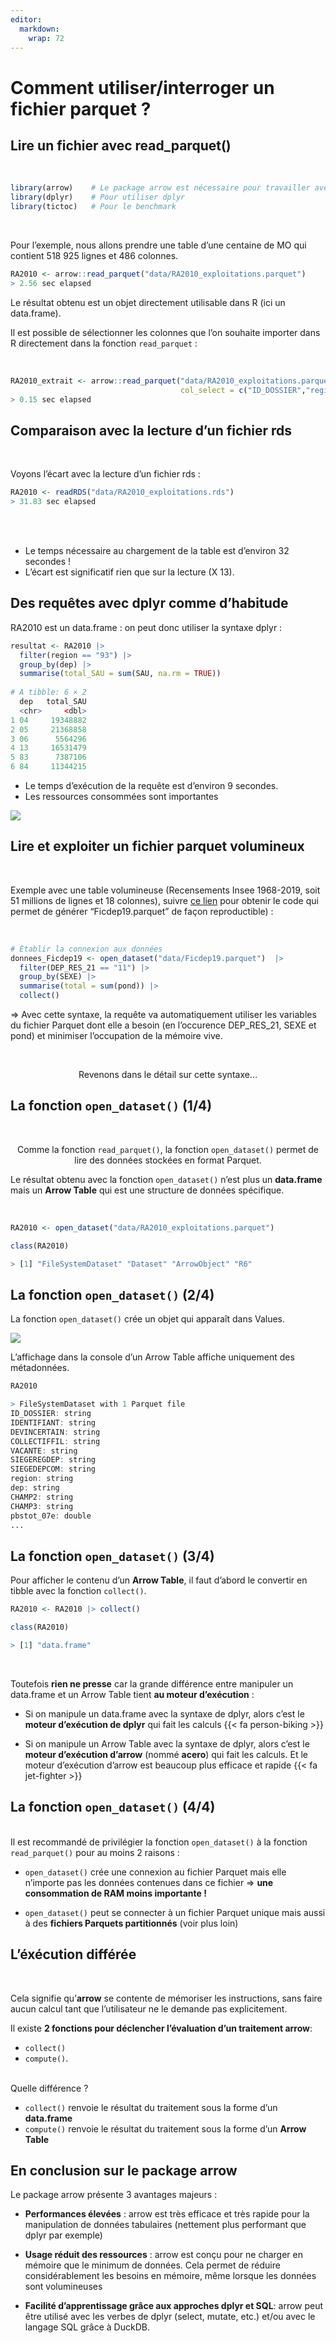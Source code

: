 ```yaml
---
editor: 
  markdown: 
    wrap: 72
---
```


# Comment utiliser/interroger un fichier parquet ? {.backgroundTitre}

## Lire un fichier avec read_parquet()

<br>

```.r
library(arrow)    # Le package arrow est nécessaire pour travailler avec des fichiers parquet
library(dplyr)    # Pour utiliser dplyr
library(tictoc)   # Pour le benchmark
```
<br>

Pour l'exemple, nous allons prendre une table d'une centaine de MO qui
contient 518 925 lignes et 486 colonnes.

```.r
RA2010 <- arrow::read_parquet("data/RA2010_exploitations.parquet")
> 2.56 sec elapsed
```

Le résultat obtenu est un objet directement utilisable dans R (ici un data.frame).  

Il est possible de sélectionner les colonnes que l'on souhaite importer dans R directement dans la fonction `read_parquet` :  

<br>

```.r
RA2010_extrait <- arrow::read_parquet("data/RA2010_exploitations.parquet",
                                      col_select = c("ID_DOSSIER","region","SAU"))
> 0.15 sec elapsed
```


## Comparaison avec la lecture d'un fichier rds

<br>

Voyons l'écart avec la lecture d'un fichier rds :

```.r
RA2010 <- readRDS("data/RA2010_exploitations.rds")
> 31.83 sec elapsed
```

<br>
<br>

- Le temps nécessaire au chargement de la table est d'environ 32 secondes
!
<br>
- L'écart est significatif rien que sur la lecture (X 13).  


## Des requêtes avec dplyr comme d'habitude

RA2010 est un data.frame : on peut donc utiliser la syntaxe dplyr :

```.r
resultat <- RA2010 |> 
  filter(region == "93") |> 
  group_by(dep) |> 
  summarise(total_SAU = sum(SAU, na.rm = TRUE))
  
# A tibble: 6 × 2
  dep   total_SAU
  <chr>     <dbl>
1 04     19348882
2 05     21368858
3 06      5564296
4 13     16531479
5 83      7387106
6 84     11344215
```

-   Le temps d'exécution de la requête est d'environ 9 secondes.
-   Les ressources consommées sont importantes

![](img/ressources_dplyr.png){fig-align="center"}

## Lire et exploiter un fichier parquet volumineux

<br>

Exemple avec une table volumineuse (Recensements Insee 1968-2019, soit 51 millions de lignes et 18 colonnes), suivre [ce lien](https://gist.github.com/ddotta/acf6add0f2328f077791461ef4f37b84) pour obtenir le code qui permet de générer “Ficdep19.parquet” de façon reproductible) :

<br>

```.r
# Établir la connexion aux données
donnees_Ficdep19 <- open_dataset("data/Ficdep19.parquet")  |>
  filter(DEP_RES_21 == "11") |>
  group_by(SEXE) |>
  summarise(total = sum(pond)) |>
  collect()
```

=> Avec cette syntaxe, la requête va automatiquement utiliser les variables du fichier Parquet dont elle a besoin (en
l’occurence DEP_RES_21, SEXE et pond) et minimiser l’occupation de la mémoire vive.

<br>

<p style="text-align: center;">[Revenons dans le détail sur cette syntaxe...]{.Macaron2}</p>

## La fonction `open_dataset()` (1/4)

<br>

<p style="text-align: center;">[Comme la fonction `read_parquet()`, la fonction `open_dataset()` permet de lire des données stockées en format Parquet. ]{.content-box-green}</p>

 
Le résultat obtenu avec la fonction `open_dataset()` n'est plus un **data.frame** mais un **Arrow Table** qui est une structure de données spécifique.

<br>

```.r
RA2010 <- open_dataset("data/RA2010_exploitations.parquet")

class(RA2010)

> [1] "FileSystemDataset" "Dataset" "ArrowObject" "R6" 
```

## La fonction `open_dataset()` (2/4)

La fonction `open_dataset()` crée un objet qui apparaît dans Values. 

![](img/vue_values.png){fig-align="center"}

L’affichage dans la console d’un Arrow Table affiche uniquement des métadonnées.

```.r
RA2010

> FileSystemDataset with 1 Parquet file
ID_DOSSIER: string
IDENTIFIANT: string
DEVINCERTAIN: string
COLLECTIFFIL: string
VACANTE: string
SIEGEREGDEP: string
SIEGEDEPCOM: string
region: string
dep: string
CHAMP2: string
CHAMP3: string
pbstot_07e: double
...
```


## La fonction `open_dataset()` (3/4)

Pour afficher le contenu d’un **Arrow Table**, il faut d’abord le convertir en tibble avec la fonction `collect()`. 


```.r
RA2010 <- RA2010 |> collect()

class(RA2010)

> [1] "data.frame"
```

<br>

Toutefois **rien ne presse** car la grande différence entre manipuler un data.frame et un Arrow Table tient **au moteur d’exécution** : 

- Si on manipule un data.frame avec la syntaxe de dplyr, alors c’est le **moteur d’exécution de dplyr** qui fait les calculs {{< fa person-biking >}}

- Si on manipule un Arrow Table avec la syntaxe de dplyr, alors c’est le **moteur d’exécution d’arrow** (nommé **acero**) qui fait les calculs. Et le moteur d’exécution d’arrow est beaucoup plus efficace et rapide {{< fa jet-fighter >}}

## La fonction `open_dataset()` (4/4)

<br>
Il est recommandé de privilégier la fonction `open_dataset()` à la fonction `read_parquet()` pour au moins 2 raisons :  

- `open_dataset()` crée une connexion au fichier Parquet mais elle n'importe pas les données contenues dans ce fichier => **une consommation de RAM moins importante !**

- `open_dataset()` peut se connecter à un fichier Parquet unique mais aussi à des **fichiers Parquets partitionnés** (voir plus loin)

## L'éxécution différée

<br> 

Cela signifie qu’**arrow** se contente de mémoriser les instructions, sans faire aucun calcul tant que l’utilisateur ne le demande pas explicitement.  

Il existe **2 fonctions pour déclencher l’évaluation d’un traitement arrow**: 

- `collect()`  
- `compute()`.

<br>
Quelle différence ?  

- `collect()` renvoie le résultat du traitement sous la forme d’un **data.frame**  
- `compute()`  renvoie le résultat du traitement sous la forme d’un **Arrow Table**

## En conclusion sur le package arrow

[Le package arrow présente 3 avantages majeurs :]{.red}

- **Performances élevées** : arrow est très efficace et très rapide pour la manipulation de données tabulaires (nettement plus performant que dplyr par exemple)  

- **Usage réduit des ressources** : arrow est conçu pour ne charger en mémoire que le minimum de données. Cela permet de réduire considérablement les besoins en mémoire, même lorsque les données sont volumineuses  

- **Facilité d’apprentissage grâce aux approches dplyr et SQL**: arrow peut être utilisé avec les verbes de dplyr (select, mutate, etc.) et/ou avec le langage SQL grâce à DuckDB.





